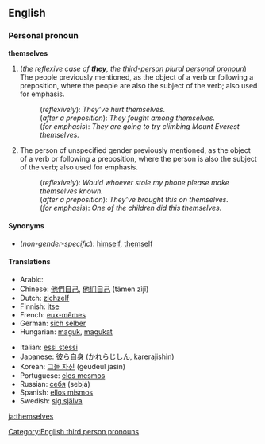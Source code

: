 ==English==

{{rank|power|mother|often|266|themselves|half|certain|sent}}

===Personal pronoun===
'''themselves'''

#(''the reflexive case of '''[[they]]''', the [[third-person]] plural [[personal pronoun]]'') The people previously mentioned, as the object of a verb or following a preposition, where the people are also the subject of the verb; also used for emphasis.
#:(''reflexively''): ''They’ve hurt themselves.''
#:(''after a preposition''): ''They fought among themselves.''
#:(''for emphasis''): ''They are going to try climbing Mount Everest themselves.''
#The person of unspecified gender previously mentioned, as the object of a verb or following a preposition, where the person is also the subject of the verb; also used for emphasis.
#:(''reflexively''): ''Would whoever stole my phone please make themselves known.''
#:(''after a preposition''): ''They’ve brought this on themselves.''
#:(''for emphasis''): ''One of the children did this themselves.''

====Synonyms====
*(''non-gender-specific''): [[himself]], [[themself]]

====Translations====
{{top}}
*Arabic: {{ARchar|[[انفسهم]]}} {{Unicode|(anfúsahum)}}
*Chinese: [[他們自己]], [[他们自己]] (tāmen zìjǐ)
*Dutch: [[zichzelf]]
*Finnish: [[itse]]
*French: [[eux-mêmes]]
*German: [[sich selber]]
*Hungarian: [[maguk]], [[magukat]]
{{mid}}
*Italian: [[essi stessi]]
*Japanese: [[彼ら自身]] (かれらじしん, karerajishin)
*Korean: [[그들 자신]] (geudeul jasin)
*Portuguese: [[eles mesmos]]
*Russian: [[себя]] (sebjá)
*Spanish: [[ellos mismos]]
*Swedish: [[sig själva]]
{{bottom}}

[[Category:English third person pronouns]]

[[ja:themselves]]